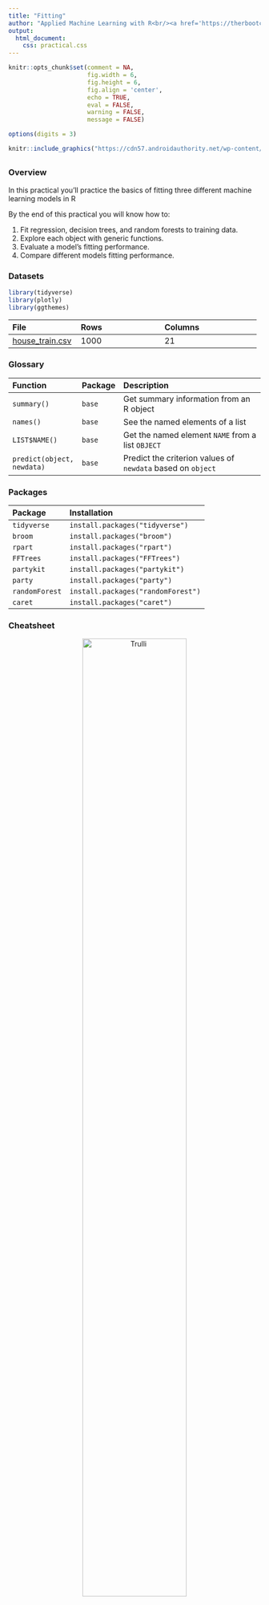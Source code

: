 ```yaml
---
title: "Fitting"
author: "Applied Machine Learning with R<br/><a href='https://therbootcamp.github.io'>www.therbootcamp.com</a><br/><a href='https://twitter.com/therbootcamp'>@therbootcamp</a>"
output:
  html_document:
    css: practical.css
---
```


```r
knitr::opts_chunk$set(comment = NA, 
                      fig.width = 6, 
                      fig.height = 6,
                      fig.align = 'center',
                      echo = TRUE, 
                      eval = FALSE, 
                      warning = FALSE,
                      message = FALSE)

options(digits = 3)
```

```r
knitr::include_graphics("https://cdn57.androidauthority.net/wp-content/uploads/2018/01/machine-learning-algorithms-840x488.jpg")
```

## {.tabset}

### Overview

In this practical you'll practice the basics of fitting three different machine learning models in R

By the end of this practical you will know how to:

1. Fit regression, decision trees, and random forests to training data.
2. Explore each object with generic functions.
3. Evaluate a model's fitting performance.
4. Compare different models fitting performance.

### Datasets

```r
library(tidyverse)
library(plotly)
library(ggthemes)
```

|File  |Rows | Columns |
|:----|:-----|:------|
|[house_train.csv](https://raw.githubusercontent.com/therbootcamp/therbootcamp.github.io/master/_sessions/_data/house_train.csv)| 1000 | 21|

### Glossary

| Function| Package | Description |
|:---|:------|:---------------------------------------------|
| `summary()`|`base`|    Get summary information from an R object| 
| `names()`|`base`|    See the named elements of a list| 
| `LIST$NAME()`|`base`|    Get the named element `NAME` from a list `OBJECT`| 
| `predict(object, newdata)`|`base`|    Predict the criterion values of `newdata` based on `object`|

### Packages

|Package| Installation|
|:------|:------|
|`tidyverse`|`install.packages("tidyverse")`|
|`broom`|`install.packages("broom")`|
|`rpart`|`install.packages("rpart")`|
|`FFTrees`|`install.packages("FFTrees")`|
|`partykit`|`install.packages("partykit")`|
|`party`|`install.packages("party")`|
|`randomForest`|`install.packages("randomForest")`|
|`caret`|`install.packages("caret")`|



### Cheatsheet

<figure>
<center>
<a href="https://www.rstudio.com/wp-content/uploads/2015/03/ggplot2-cheatsheet.pdf">
  <img src="http://www.rstudio.com/wp-content/uploads/2015/03/ggplot2-cheatsheet.png" alt="Trulli" style="width:70%">
  <figcaption>https://www.rstudio.com/wp-content/uploads/2015/03/ggplot2-cheatsheet.pdf</figcaption></a>
</figure>


### Examples

```r
# Machine learning basics ------------------------------------

# Step 0: Load packages-----------

library(tidyverse)    # Load tidyverse for dplyr and tidyr
library(rpart)        # For rpart()
library(broom)        # For tidy()
library(caret)        # For resamp 
library(partykit)     # For nice decision trees

# Step 1: Load Training data ----------------------

house_train <- read_csv("1_Data/house_train.csv")

# Step 2: Explore training data -----------------------------

View(house_train)

# Our goal is to predict price.
# We will do a log-transformation on price
#  because it is so heavily skewed

# Log-transform price
house_train <- house_train %>%
  mutate(price = log(price))

# Step 3: Fit models predicting price ------------------

# Regression
price_lm <- glm(formula = price ~ bedrooms + bathrooms + floors,
                data = house_train)

# Decision Trees
price_rpart <- rpart(formula = price ~ bedrooms + bathrooms + floors,
                     data = house_train)

# Step 4: Explore models -------------------------------

# Regression
summary(price_lm)

# Decision Trees
price_rpart
plot(price_rpart)
text(price_rpart)

# Nicer version!
plot(as.party(price_rpart))

# Step 5: Assess fitting accuracy ----------------------------

# Get fitted values
lm_fit <- predict(price_lm, 
                  newdata = house_train)

rpart_fit <- predict(price_rpart, 
                     newdata = house_train)

# Regression Fitting Accuracy
postResample(pred = lm_fit, 
             obs = house_train$price)

# Decision Tree Fitting Accuracy
postResample(pred = rpart_fit, 
             obs = house_train$price)

# Step 6: Plot fitting accuracy -------------------------

# Tidy competition results
competition_results <- tibble(truth = house_train$price,
                              Regression = lm_fit,
                              Decision_Trees = rpart_fit) %>%
                       gather(group, prediction, -truth)

# Plot!
ggplot(data = competition_results,
       aes(x = truth, y = prediction, col = group)) +
  geom_point(alpha = .2) +
  geom_abline(slope = 1, intercept = 0) +
  labs(title = "Predicting housing prices",
       subtitle = "Regression versus decision trees")
```

# Tasks

## A - Setup

1. Open your `baselrbootcamp` R project. It should already have the folders `1_Data` and `2_Code`. Make sure that the data files listed in the `Datasets` section above are in your `1_Data` folder

```r
# Done!
```

2. Open a new R script. At the top of the script, using comments, write your name and the date. Save it as a new file called `fitting_practical.R` in the `2_Code` folder.  

3. Using `library()` load the set of packages for this practical listed in the packages section above.

```r
## NAME
## DATE
## Fitting Practical

library(tidyverse)
library(broom)
library(rpart)
library(partykit)
library(part)
library(randomForest)
library(caret)
```

```r
library(tidyverse)
```

4. For this practical, we'll use a dataset related to the prices of houses in [King County Washington](https://en.wikipedia.org/wiki/King_County,_Washington) (which you have to thank for Starbucks). The data is stored in `house_train.csv`. Using the following template, load the dataset into R as `house_train`:

```r
house_train <- read_csv(file = "1_Data/house_train.csv")
```

5. Take a look at the first few rows of the dataset by printing it to the console.

```r
house_train
```

6. Print the numbers of rows and columns using the `dim()` function

```r
dim(house_train)
```

7. Open the dataset in a new window using `View()`

```r
View(house_train)
```

## B - Walking through the 7 steps

1. Run Steps 0 through 4 in the Examples section above. Run each line of code individually and explore each object you create. Try to understand each of the steps! If you have trouble, ask for help!

2. Which of the three features (bedrooms, bathrooms, floors) do the regression and decision tree models use? Do they treat the features equally?

3. Run Step 5. Look at the results. Which model has the best fitting performance?

## D - Include random forests

1. Random forests are much more complex than regression and decision trees. Try including Random forests in your analyses as a new competitor. You can use the `randomForest()` function from the `randomForest` package to fit your model!

```r
# Just add the following:

# randomForest
price_rf <- randomForest(formula = price ~ bedrooms + bathrooms + floors,
                         data = house_train)


# Get fitted values
rf_fit <- predict(price_rf, 
                 newdata = house_train)

# Get fitted values
rf_pred <- predict(price_rf, 
                 newdata = house_test)


# prediction acuracy
postResample(pred = rf_pred, 
             obs = house_test$price)
```

2. How does the *fitting* performance of random forests compare to the other algorithms in training?

```r
# rf is better!
```

3. How does the *prediction* performance of random forests compare to the other algorithms in testing?

```r
# rf is better!
```

## E - Include more features

Until now, you've only been predicting price based on 3 features (bedrooms, bathrooms, and floors). Of course, you have access to lots more data to predict housing prices! Now it's time to try using more data to predict price.

1. Look closely again at the columns in the `house_train` data. There are two features in the data that you definitely *don't* want to include in your models. Which two are they?

2. Remove those two features from your training data using the following template:

```r
# Remove two features (columns) from house_train
house_train <- house_train %>%
  select(-XX, -XX)
```


```r
# Remove two features (columns) from house_train
house_train <- house_train %>%
  select(-id, -date)
```

3. Re-run your models, but now predict price based on *all* of the features. To do this, use the formula short hand `formula = price ~ .`.

```r
# Regression example
price_lm <- glm(formula = price ~.,
                data = house_train)

# Same with other models...
```

4. How does the overall fitting and prediction performance of the models compare to when you only used three features? Did each model improve?

```r
# Yes each model improves!!
```

## F - Predict the year a house was built

```r
# On your own!
```


So far, we have predicted house prices based on many features. Now, see how well you can predict the *year* a house was built (`yr_built`) based on the following four features: bedrooms, bathrooms, condition, sqft_living.

1. Go through Steps 0 through 4 using regression `glm()` and decision trees `rpart()` to build models predicting the year a house was built `yr_built` based on `bedrooms`, `bathrooms`, `condition`, `sqft_living`.

2. Based on your model exploration (Step 4), which of the four features seem to be the most important in predicting the year a house was built?

3. Complete Steps 5 through 7.

4. Which of your three models is the best at predicting the year a house was built?

# Additional reading

- For more details check out `caret`'s vignette using `vignette("caret")`.

- Also check out [Applied Predictive Modeling](https://www.amazon.com/dp/B005Z29QT4/ref=cm_sw_su_dp) Kuhn & Johnson.

